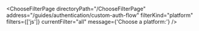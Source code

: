


<ChooseFilterPage
    directoryPath="/ChooseFilterPage"
    address="/guides/authentication/custom-auth-flow"
    filterKind="platform"
    filters={['js']}
    currentFilter="all"
    message={'Choose a platform:'}
/>
